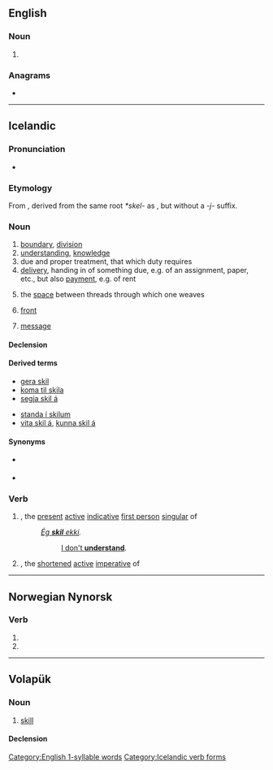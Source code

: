 ==English==
[[Category:English 1-syllable words]]

===Noun===
{{en-noun}}

# {{obsolete spelling of|skill|lang=en}}

===Anagrams===
* {{l|en|silk}}

----

==Icelandic==

===Pronunciation===
* {{IPA|/scɪːl/|lang=is}}
*: {{rhymes|ɪːl|lang=is}}

===Etymology===
From {{etyl|non|is}} {{m|non|skil}}, derived from the same root ''*skel-'' as {{m|is|skilja||to separate, to understand}}, but without a ''-j-'' suffix.

===Noun===
{{head|is|noun|g=n-p}}

# [[boundary]], [[division]]
# [[understanding]], [[knowledge]]
# due and proper treatment, that which duty requires
# [[delivery]], handing in of something due, e.g. of an assignment, paper, etc., but also [[payment]], e.g. of rent
# {{lb|is|weaving}} the [[space]] between threads through which one weaves
# {{lb|is|meteorology}} [[front]] {{gloss|transition zone between airmasses}}
# [[message]]

====Declension====
{{is-decl-noun-n-s|sk|i|l|sg=-}}

====Derived terms====
{{der-top}}
* [[gera skil]]
* [[koma til skila]]
* [[segja skil á]]
{{der-mid}}
* [[standa í skilum]]
* [[vita skil á]], [[kunna skil á]]
{{der-bottom}}

====Synonyms====
* {{sense|boundary}} {{l|is|mörk}}
* {{sense|knowledge}} {{l|is|þekking}}

===Verb===
{{head|is|verb forms}}

# {{m|is|skil||I understand}}, the [[present]] [[active]] [[indicative]] [[first person]] [[singular]] of {{m|is|skilja||to understand}}
#: ''[[ég skil ekki|Ég '''skil''' ekki]].''
#:: [[I don't understand|I don't '''understand''']].
# {{m|is|skil||understand!}}, the [[shortened]] [[active]] [[imperative]] of {{m|is|skilja||to understand}}

[[Category:Icelandic verb forms]]

----

==Norwegian Nynorsk==

===Verb===
{{nn-verb-form}}

# {{nn-verb-form of|present tense|skilj}}
# {{nn-verb-form of|imperative|skilj}}

----

==Volapük==

===Noun===
{{vo-noun}}

# [[skill]]

====Declension====
{{vo-decl-noun}}